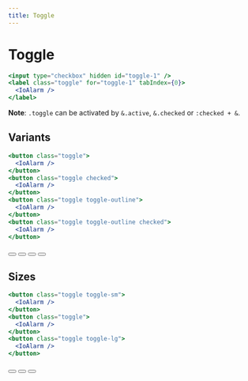 ```yaml
---
title: Toggle
---
```



# Toggle

```jsx
<input type="checkbox" hidden id="toggle-1" />
<label class="toggle" for="toggle-1" tabIndex={0}>
  <IoAlarm />
</label>
```

<Preview>
  <input type="checkbox" hidden id="toggle-1" />
  <label class="toggle" for="toggle-1" tabIndex={0}>
    <IoAlarm />
  </label>
</Preview>

**Note**: `.toggle` can be activated by `&.active`, `&.checked` or `:checked + &`.

## Variants

```jsx
<button class="toggle">
  <IoAlarm />
</button>
<button class="toggle checked">
  <IoAlarm />
</button>
<button class="toggle toggle-outline">
  <IoAlarm />
</button>
<button class="toggle toggle-outline checked">
  <IoAlarm />
</button>
```

<Preview>
  <button class="toggle">
    <IoAlarm />
  </button>
  <button class="toggle checked">
    <IoAlarm />
  </button>
  <button class="toggle toggle-outline">
    <IoAlarm />
  </button>
  <button class="toggle toggle-outline checked">
    <IoAlarm />
  </button>
</Preview>

## Sizes

```jsx
<button class="toggle toggle-sm">
  <IoAlarm />
</button>
<button class="toggle">
  <IoAlarm />
</button>
<button class="toggle toggle-lg">
  <IoAlarm />
</button>
```

<Preview>
  <button class="toggle toggle-sm">
    <IoAlarm />
  </button>
  <button class="toggle">
    <IoAlarm />
  </button>
  <button class="toggle toggle-lg">
    <IoAlarm />
  </button>
</Preview>
